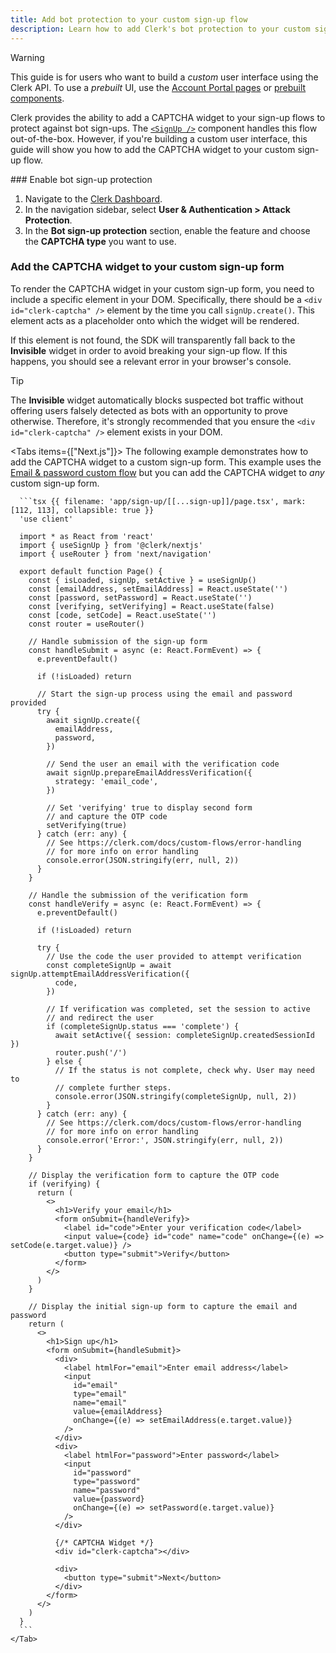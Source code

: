 ```yaml
---
title: Add bot protection to your custom sign-up flow
description: Learn how to add Clerk's bot protection to your custom sign-up flow.
---
```


> [!WARNING]
> This guide is for users who want to build a _custom_ user interface using the Clerk API. To use a _prebuilt_ UI, use the [Account Portal pages](/docs/customization/account-portal/overview) or [prebuilt components](/docs/components/overview).

Clerk provides the ability to add a CAPTCHA widget to your sign-up flows to protect against bot sign-ups. The [`<SignUp />`](/docs/components/authentication/sign-up) component handles this flow out-of-the-box. However, if you're building a custom user interface, this guide will show you how to add the CAPTCHA widget to your custom sign-up flow.

<Steps>
  ### Enable bot sign-up protection

  1. Navigate to the [Clerk Dashboard](https://dashboard.clerk.com/last-active?path=user-authentication/attack-protection).
  1. In the navigation sidebar, select **User & Authentication > Attack Protection**.
  1. In the **Bot sign-up protection** section, enable the feature and choose the **CAPTCHA type** you want to use.

  ### Add the CAPTCHA widget to your custom sign-up form

  To render the CAPTCHA widget in your custom sign-up form, you need to include a specific element in your DOM. Specifically, there should be a `<div id="clerk-captcha" />` element by the time you call `signUp.create()`. This element acts as a placeholder onto which the widget will be rendered.

  If this element is not found, the SDK will transparently fall back to the **Invisible** widget in order to avoid breaking your sign-up flow. If this happens, you should see a relevant error in your browser's console.

  > [!TIP]
  > The **Invisible** widget automatically blocks suspected bot traffic without offering users falsely detected as bots with an opportunity to prove otherwise. Therefore, it's strongly recommended that you ensure the `<div id="clerk-captcha" />` element exists in your DOM.

  <Tabs items={["Next.js"]}>
    <Tab>
      The following example demonstrates how to add the CAPTCHA widget to a custom sign-up form. This example uses the [Email & password custom flow](/docs/custom-flows/email-password) but you can add the CAPTCHA widget to _any_ custom sign-up form.

      ```tsx {{ filename: 'app/sign-up/[[...sign-up]]/page.tsx', mark: [112, 113], collapsible: true }}
      'use client'

      import * as React from 'react'
      import { useSignUp } from '@clerk/nextjs'
      import { useRouter } from 'next/navigation'

      export default function Page() {
        const { isLoaded, signUp, setActive } = useSignUp()
        const [emailAddress, setEmailAddress] = React.useState('')
        const [password, setPassword] = React.useState('')
        const [verifying, setVerifying] = React.useState(false)
        const [code, setCode] = React.useState('')
        const router = useRouter()

        // Handle submission of the sign-up form
        const handleSubmit = async (e: React.FormEvent) => {
          e.preventDefault()

          if (!isLoaded) return

          // Start the sign-up process using the email and password provided
          try {
            await signUp.create({
              emailAddress,
              password,
            })

            // Send the user an email with the verification code
            await signUp.prepareEmailAddressVerification({
              strategy: 'email_code',
            })

            // Set 'verifying' true to display second form
            // and capture the OTP code
            setVerifying(true)
          } catch (err: any) {
            // See https://clerk.com/docs/custom-flows/error-handling
            // for more info on error handling
            console.error(JSON.stringify(err, null, 2))
          }
        }

        // Handle the submission of the verification form
        const handleVerify = async (e: React.FormEvent) => {
          e.preventDefault()

          if (!isLoaded) return

          try {
            // Use the code the user provided to attempt verification
            const completeSignUp = await signUp.attemptEmailAddressVerification({
              code,
            })

            // If verification was completed, set the session to active
            // and redirect the user
            if (completeSignUp.status === 'complete') {
              await setActive({ session: completeSignUp.createdSessionId })
              router.push('/')
            } else {
              // If the status is not complete, check why. User may need to
              // complete further steps.
              console.error(JSON.stringify(completeSignUp, null, 2))
            }
          } catch (err: any) {
            // See https://clerk.com/docs/custom-flows/error-handling
            // for more info on error handling
            console.error('Error:', JSON.stringify(err, null, 2))
          }
        }

        // Display the verification form to capture the OTP code
        if (verifying) {
          return (
            <>
              <h1>Verify your email</h1>
              <form onSubmit={handleVerify}>
                <label id="code">Enter your verification code</label>
                <input value={code} id="code" name="code" onChange={(e) => setCode(e.target.value)} />
                <button type="submit">Verify</button>
              </form>
            </>
          )
        }

        // Display the initial sign-up form to capture the email and password
        return (
          <>
            <h1>Sign up</h1>
            <form onSubmit={handleSubmit}>
              <div>
                <label htmlFor="email">Enter email address</label>
                <input
                  id="email"
                  type="email"
                  name="email"
                  value={emailAddress}
                  onChange={(e) => setEmailAddress(e.target.value)}
                />
              </div>
              <div>
                <label htmlFor="password">Enter password</label>
                <input
                  id="password"
                  type="password"
                  name="password"
                  value={password}
                  onChange={(e) => setPassword(e.target.value)}
                />
              </div>

              {/* CAPTCHA Widget */}
              <div id="clerk-captcha"></div>

              <div>
                <button type="submit">Next</button>
              </div>
            </form>
          </>
        )
      }
      ```
    </Tab>
  </Tabs>
</Steps>
